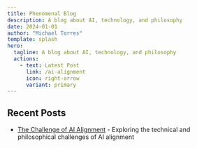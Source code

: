 ```yaml
---
title: Phenomenal Blog
description: A blog about AI, technology, and philosophy
date: 2024-01-01
author: "Michael Torres"
template: splash
hero:
  tagline: A blog about AI, technology, and philosophy
  actions:
    - text: Latest Post
      link: /ai-alignment
      icon: right-arrow
      variant: primary
---
```


## Recent Posts

- [The Challenge of AI Alignment](/ai-alignment) - Exploring the technical and philosophical challenges of AI alignment 